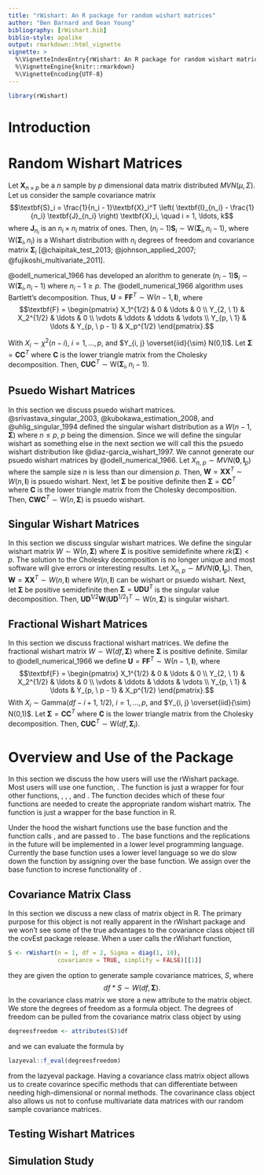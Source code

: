 ```yaml
---
title: "rWishart: An R package for random wishart matrices"
author: "Ben Barnard and Dean Young"
bibliography: [rWishart.bib]
biblio-style: apalike
output: rmarkdown::html_vignette
vignette: >
  %\VignetteIndexEntry{rWishart: An R package for random wishart matrices}
  %\VignetteEngine{knitr::rmarkdown}
  %\VignetteEncoding{UTF-8}
---
```


```r
library(rWishart)
```

# Introduction

# Random Wishart Matrices

Let $\textbf{X}_{n \times p}$ be a $n$ sample by $p$ dimensional data matrix distributed $MVN(\mu, \Sigma)$. Let us consider the sample covariance matrix
$$\textbf{S}_i = \frac{1}{n_i - 1}\textbf{X}_i^T \left( \textbf{I}_{n_i} - \frac{1}{n_i} \textbf{J}_{n_i} \right) \textbf{X}_i, \quad i = 1, \ldots, k$$
where $\textbf{J}_{n_i}$ is an $n_i \times n_i$ matrix of ones. Then, $(n_i - 1) \textbf{S}_i \sim \text{W}\left( \boldsymbol{\Sigma}_i, n_i - 1\right)$, where $\text{W}\left( \boldsymbol{\Sigma}_i, n_i \right)$ is a Wishart distribution with $n_i$ degrees of freedom and covariance matrix $\boldsymbol{\Sigma}_i$ [@chaipitak_test_2013; @johnson_applied_2007; @fujikoshi_multivariate_2011]. 

@odell_numerical_1966 has developed an alorithm to generate $(n_i - 1) \textbf{S}_i \sim \text{W}\left( \boldsymbol{\Sigma}_i, n_i - 1 \right)$ where $n_i - 1  \geq p$.  The @odell_numerical_1966 algorithm uses Bartlett's decomposition. Thus, $\textbf{U} = \textbf{FF}^T \sim \text{W}(n - 1, \textbf{I})$, where 
$$\textbf{F} = 
\begin{pmatrix} 
X_1^{1/2} & 0 & \ldots & 0 \\
Y_{2, \ 1} & X_2^{1/2} & \ldots & 0 \\
\vdots & \ddots & \ddots & \vdots \\
Y_{p, \ 1} & \ldots & Y_{p, \ p - 1} & X_p^{1/2}
\end{pmatrix}.$$

With $X_i \sim \chi^2(n-i), \ i = 1, \ldots, p$, and $Y_{i, j} \overset{iid}{\sim} N(0,1)$. Let $\boldsymbol{\Sigma} = \textbf{CC}^T$ where $\textbf{C}$ is the lower triangle matrix from the Cholesky decomposition. Then, $\textbf{CUC}^T \sim \text{W}\left( \boldsymbol{\Sigma}_i, n_i - 1 \right).$


## Psuedo Wishart Matrices

In this section we discuss psuedo wishart matrices. @srivastava_singular_2003, @kubokawa_estimation_2008, and @uhlig_singular_1994 defined the singular wishart distribution as a $W(n - 1, \boldsymbol{\Sigma})$ where $n \leq p$, $p$ being the dimension. Since we will define the singular wishart as something else in the next section we will call this the psuedo wishart distribution like @diaz-garcia_wishart_1997. We cannot generate our psuedo wishart matrices by @odell_numerical_1966. Let $X_{n, \ p} \sim MVN(\textbf{0}, \textbf{I}_p)$ where the sample size $n$ is less than our dimension $p$. Then, $\textbf{W} = \textbf{XX}^T \sim W(n, \textbf{I})$ is psuedo wishart. Next, let $\boldsymbol{\Sigma}$ be positive definite then $\boldsymbol{\Sigma} = \textbf{CC}^T$ where $\textbf{C}$ is the lower triangle matrix from the Cholesky decomposition. Then, $\textbf{CWC}^T \sim \text{W}\left(n, \boldsymbol{\Sigma} \right)$ is psuedo wishart. 

## Singular Wishart Matrices

In this section we discuss singular wishart matrices. We define the singular wishart matrix $W \sim \text{W}(n, \boldsymbol{\Sigma})$ where $\boldsymbol{\Sigma}$ is positive semidefinite where $rk(\boldsymbol{\Sigma}) < p$. The solution to the Cholesky decomposition is no longer unique and most software will give errors or interesting results. Let $X_{n, \ p} \sim MVN(\textbf{0}, \textbf{I}_p)$. Then, $\textbf{W} = \textbf{XX}^T \sim W(n, \textbf{I})$ where $W(n, \textbf{I})$ can be wishart or psuedo wishart. Next, let $\boldsymbol{\Sigma}$ be positive semidefinite then $\boldsymbol{\Sigma} = \textbf{UDU}^T$ is the singular value decomposition. Then, $\textbf{UD}^{1/2}\textbf{W}(\textbf{UD}^{1/2})^T \sim \text{W}\left(n, \boldsymbol{\Sigma} \right)$ is singular wishart.

## Fractional Wishart Matrices

In this section we discuss fractional wishart matrices. We define the fractional wishart matrix $W \sim \text{W}(df, \boldsymbol{\Sigma})$ where $\boldsymbol{\Sigma}$ is positive definite. Similar to @odell_numerical_1966 we define $\textbf{U} = \textbf{FF}^T \sim \text{W}(n - 1, \textbf{I})$, where 
$$\textbf{F} = 
\begin{pmatrix} 
X_1^{1/2} & 0 & \ldots & 0 \\
Y_{2, \ 1} & X_2^{1/2} & \ldots & 0 \\
\vdots & \ddots & \ddots & \vdots \\
Y_{p, \ 1} & \ldots & Y_{p, \ p - 1} & X_p^{1/2}
\end{pmatrix}.$$
With $X_i \sim \text{Gamma}(df - i + 1, \ 1/2), \ i = 1, \ldots, p$, and $Y_{i, j} \overset{iid}{\sim} N(0,1)$. Let $\boldsymbol{\Sigma} = \textbf{CC}^T$ where $\textbf{C}$ is the lower triangle matrix from the Cholesky decomposition. Then, $\textbf{CUC}^T \sim \text{W}\left(df,  \boldsymbol{\Sigma}_i \right).$

# Overview and Use of the Package

In this section we discuss the how users will use the rWishart package. Most users will use one function, \texttt{rWishart()}. The \texttt{rWishart} function is just a wrapper for four other functions, \texttt{rFractionalWishart}, \texttt{rNonsingularWishart}, \texttt{rPsuedoWishart}, and \texttt{rSingularWishart}. The \texttt{rWishart} function decides which of these four functions are needed to create the appropriate random wishart matrix. The \texttt{rNonsingularWishart} function is just a wrapper for the base \texttt{rWishart} function in R. 

Under the hood the wishart functions use the base \texttt{replicate} function and the function calls \texttt{n}, and \texttt{simplify} are passed to \texttt{replicate}. The base functions and the replications in the future will be implemented in a lower level programming language. Currently the base \texttt{rWishart} function uses a lower level language so we do slow down the \texttt{rWishart} function by assigning over the base function. We assign over the base function to increse functionality of \texttt{rWishart}. 

## Covariance Matrix Class

In this section we discuss a new class of matrix object in R. The primary purpose for this object is not really apparent in the rWishart package and we won't see some of the true advantages to the covariance class object till the covEst package release. When a user calls the rWishart function,

```r
S <- rWishart(n = 1, df = 2, Sigma = diag(1, 10), 
              covariance = TRUE, simplify = FALSE)[[1]]
```

they are given the option to generate sample covariance matrices, $S$, where 
$$df * S \sim W(df, \boldsymbol{\Sigma}).$$
In the covariance class matrix we store a new attribute to the matrix object. We store the degrees of freedom as a formula object. The degrees of freedom can be pulled from the covariance matrix class object by using

```r
degreesfreedom <- attributes(S)$df
```

and we can evaluate the formula by

```r
lazyeval::f_eval(degreesfreedom)
```

from the lazyeval package. Having a covariance class matrix object allows us to create covarince specific methods that can differentiate between needing high-dimensional or normal methods. The covarinance class object also allows us not to confuse multivariate data matrices with our random sample covariance matrices.

## Testing Wishart Matrices



## Simulation Study
